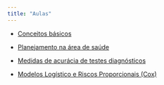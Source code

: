 ```yaml
---
title: "Aulas"
---
```


-   [Conceitos básicos](aulas/Conceitos%20básicos/index.html "Conceitos básicos"){aria-label="Conceitos básicos"}

-   [Planejamento na área de saúde](aulas/Planejamento/index.html "Planejamento na área de saúde"){aria-label="Planejamento na área de saúde"}

-   [Medidas de acurácia de testes diagnósticos](/aulas/Testes%20diagnósticos/testesDiagnosticos.html "Medidas e acurácia de testes de diagnósticos"){aria-label="Medidas e acurácia de testes de diagnósticos"}

-  [Modelos Logístico e Riscos Proporcionais (Cox)](/aulas/ModeloLogistico_cox/logistico_cox.html "Modelos logístico e riscos proporcionais"){aria-label="Modelos logístico e riscos proporcionais"}
